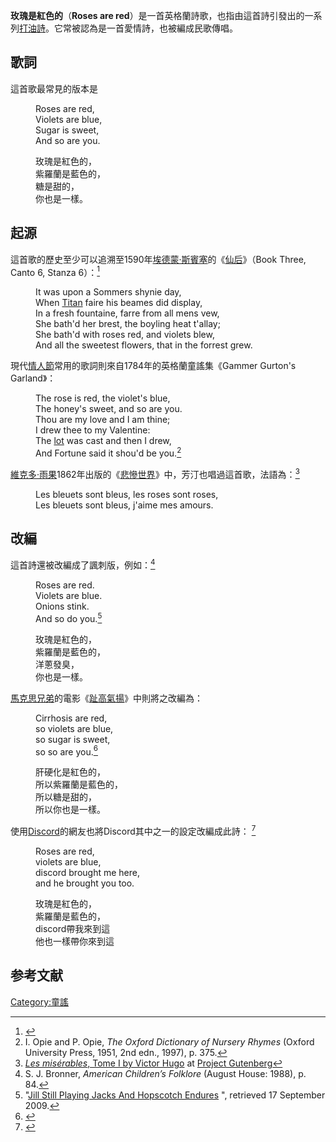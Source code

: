 {{Infobox Standard <!-- See Wikipedia:WikiProject_Songs -->
| title           = Roses are red
| english_title   =
| image           = Roses are red 1 - WW Denslow - Project Gutenberg etext 18546.jpg
| image_size      =
| caption         = [[威廉·華萊士·丹斯洛|威廉·華萊士·丹斯洛]]為“玫瑰是紅色的”所做的插圖，1901年版[[鵝媽媽|鵝媽媽]]
| writer          =
| composer        =
| lyricist        =
| published       = 1784
| written         = 英格蘭
| language        = [[英語|英語]]
| genre           = [[童謠|童謠]]
| original_artist =
| recorded_by     =
| performed_by    =
}}
'''玫瑰是紅色的'''（'''Roses are red'''）是一首英格蘭詩歌，也指由這首詩引發出的一系列[[打油詩|打油詩]]。它常被認為是一首愛情詩，也被編成民歌傳唱。

==歌詞==
這首歌最常見的版本是
{{MultiCol}}
:Roses are red,
:Violets are blue,
:Sugar is sweet,
:And so are you.
{{ColBreak}} 
:玫瑰是紅色的，
:紫羅蘭是藍色的，
:糖是甜的，
:你也是一樣。
{{EndMultiCol}}

==起源==

這首歌的歷史至少可以追溯至1590年[[埃德蒙·斯賓塞|埃德蒙·斯賓塞]]的《[[仙后|仙后]]》（Book Three, Canto 6, Stanza 6）：<ref>{{Cite web |url=http://www.sacred-texts.com/neu/eng/fq/fq32.htm |title=''The Faerie Queene'', Cant. VI. |accessdate=2014-02-13 |archive-date=2016-03-04 |archive-url=https://web.archive.org/web/20160304061514/http://www.sacred-texts.com/neu/eng/fq/fq32.htm |dead-url=no }}</ref>

:It was upon a Sommers shynie day,
:When [[赫利俄斯|Titan]] faire his beames did display,
:In a fresh fountaine, farre from all mens vew,
:She bath'd her brest, the boyling heat t'allay;
:She bath'd with roses red, and violets blew,
:And all the sweetest flowers, that in the forrest grew.  

現代[[情人節|情人節]]常用的歌詞則來自1784年的英格蘭童謠集《Gammer Gurton's Garland》：

:The rose is red, the violet's blue,
:The honey's sweet, and so are you.
:Thou are my love and I am thine;
:I drew thee to my Valentine:
:The [[抽籤|lot]] was cast and then I drew,
:And Fortune said it shou'd be you.<ref>I. Opie and P. Opie, ''The Oxford Dictionary of Nursery Rhymes'' (Oxford University Press, 1951, 2nd edn., 1997), p. 375.</ref>

[[維克多·雨果|維克多·雨果]]1862年出版的《[[悲慘世界|悲慘世界]]》中，芳汀也唱過這首歌，法語為：<ref>[http://www.gutenberg.org/files/17489/17489-h/17489-h.htm#Chapitre_VIg ''Les misérables'', Tome I by Victor Hugo] {{Wayback|url=http://www.gutenberg.org/files/17489/17489-h/17489-h.htm#Chapitre_VIg |date=20181027021651 }} at [[Project_Gutenberg|Project Gutenberg]]</ref>

:Les bleuets sont bleus, les roses sont roses,
:Les bleuets sont bleus, j'aime mes amours.

==改編==

這首詩還被改編成了諷刺版，例如：<ref>S. J. Bronner, ''American Children’s Folklore'' (August House: 1988), p. 84.</ref>
{{MultiCol}}
:Roses are red.
:Violets are blue.
:Onions stink.
:And so do you.<ref name=Hopscotch>"[http://www.hopscotch.com.au/hopscotch-articles/2005/5/18/jill-still-playing-jacks-and-hopscotch-endures/ Jill Still Playing Jacks And Hopscotch Endures] {{Wayback|url=http://www.hopscotch.com.au/hopscotch-articles/2005/5/18/jill-still-playing-jacks-and-hopscotch-endures/ |date=20090914170307 }}", retrieved 17 September 2009.</ref>
{{ColBreak}}
:玫瑰是紅色的，
:紫羅蘭是藍色的，
:洋蔥發臭，
:你也是一樣。
{{EndMultiCol}}
[[馬克思兄弟|馬克思兄弟]]的電影《[[趾高氣揚|趾高氣揚]]》中則將之改編為：
{{MultiCol}}
:Cirrhosis are red,
:so violets are blue,
:so sugar is sweet,
:so so are you.<ref>{{Cite web |url=http://www.marx-brothers.org/whyaduck/info/movies/scenes/wagstaff.htm |title=Horse feathers |accessdate=2014-02-13 |archive-date=2014-11-25 |archive-url=https://web.archive.org/web/20141125003947/http://www.marx-brothers.org/whyaduck/info/movies/scenes/wagstaff.htm |dead-url=no }}</ref>
{{ColBreak}}
:肝硬化是紅色的，
:所以紫羅蘭是藍色的，
:所以糖是甜的，
:所以你也是一樣。
{{EndMultiCol}}
使用[[Discord|Discord]]的網友也將Discord其中之一的設定改編成此詩： <ref>{{Cite web |url=https://www.youtube.com/watch?v=zGl796352RI |title=This is what 8 million Instagram followers does to your notifications |accessdate=2020-06-25 |archive-date=2020-07-06 |archive-url=https://web.archive.org/web/20200706230001/https://www.youtube.com/watch?v=zGl796352RI |dead-url=no }}</ref>
{{MultiCol}}
:Roses are red,
:violets are blue,
:discord brought me here,
:and he brought you too.
{{ColBreak}}
:玫瑰是紅色的，
:紫羅蘭是藍色的，
:discord帶我來到這
:他也一樣帶你來到這
{{EndMultiCol}}
:

==参考文献==
{{reflist}}

[[Category:童謠|Category:童謠]]